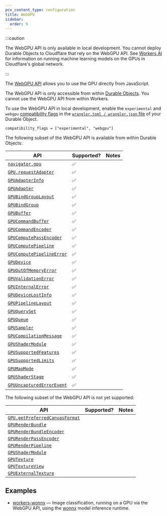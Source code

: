 ```yaml
---
pcx_content_type: configuration
title: WebGPU
sidebar:
  order: 9
---
```


:::caution

The WebGPU API is only available in local development. You cannot deploy Durable Objects to Cloudflare that rely on the WebGPU API. See [Workers AI](/workers-ai/) for information on running machine learning models on the GPUs in Cloudflare's global network.

:::

The [WebGPU API](https://developer.mozilla.org/en-US/docs/Web/API/WebGPU_API) allows you to use the GPU directly from JavaScript.

The WebGPU API is only accessible from within [Durable Objects](/durable-objects/). You cannot use the WebGPU API from within Workers.

To use the WebGPU API in local development, enable the `experimental` and `webgpu` [compatibility flags](/workers/configuration/compatibility-flags/) in the [`wrangler.toml / wrangler.json` file](/workers/wrangler/configuration/) of your Durable Object.

```
compatibility_flags = ["experimental", "webgpu"]
```

The following subset of the WebGPU API is available from within Durable Objects:

| API                                                                                                                | Supported? | Notes |
| ------------------------------------------------------------------------------------------------------------------ | ---------- | ----- |
| [`navigator.gpu`](https://developer.mozilla.org/en-US/docs/Web/API/Navigator/gpu)                                  | ✅         |       |
| [`GPU.requestAdapter`](https://developer.mozilla.org/en-US/docs/Web/API/GPU/requestAdapter)                        | ✅         |       |
| [`GPUAdapterInfo`](https://developer.mozilla.org/en-US/docs/Web/API/GPUAdapterInfo)                                | ✅         |       |
| [`GPUAdapter`](https://developer.mozilla.org/en-US/docs/Web/API/GPUAdapter)                                        | ✅         |       |
| [`GPUBindGroupLayout`](https://developer.mozilla.org/en-US/docs/Web/API/GPUBindGroupLayout)                        | ✅         |       |
| [`GPUBindGroup`](https://developer.mozilla.org/en-US/docs/Web/API/GPUBindGroup)                                    | ✅         |       |
| [`GPUBuffer`](https://developer.mozilla.org/en-US/docs/Web/API/GPUBuffer)                                          | ✅         |       |
| [`GPUCommandBuffer`](https://developer.mozilla.org/en-US/docs/Web/API/GPUCommandBuffer)                            | ✅         |       |
| [`GPUCommandEncoder`](https://developer.mozilla.org/en-US/docs/Web/API/GPUCommandEncoder)                          | ✅         |       |
| [`GPUComputePassEncoder`](https://developer.mozilla.org/en-US/docs/Web/API/GPUComputePassEncoder)                  | ✅         |       |
| [`GPUComputePipeline`](https://developer.mozilla.org/en-US/docs/Web/API/GPUComputePipeline)                        | ✅         |       |
| [`GPUComputePipelineError`](https://developer.mozilla.org/en-US/docs/Web/API/GPUPipelineError)                     | ✅         |       |
| [`GPUDevice`](https://developer.mozilla.org/en-US/docs/Web/API/GPUDevice)                                          | ✅         |       |
| [`GPUOutOfMemoryError`](https://developer.mozilla.org/en-US/docs/Web/API/GPUOutOfMemoryError)                      | ✅         |       |
| [`GPUValidationError`](https://developer.mozilla.org/en-US/docs/Web/API/GPUValidationError)                        | ✅         |       |
| [`GPUInternalError`](https://developer.mozilla.org/en-US/docs/Web/API/GPUInternalError)                            | ✅         |       |
| [`GPUDeviceLostInfo`](https://developer.mozilla.org/en-US/docs/Web/API/GPUDeviceLostInfo)                          | ✅         |       |
| [`GPUPipelineLayout`](https://developer.mozilla.org/en-US/docs/Web/API/GPUPipelineLayout)                          | ✅         |       |
| [`GPUQuerySet`](https://developer.mozilla.org/en-US/docs/Web/API/GPUQuerySet)                                      | ✅         |       |
| [`GPUQueue`](https://developer.mozilla.org/en-US/docs/Web/API/GPUQueue)                                            | ✅         |       |
| [`GPUSampler`](https://developer.mozilla.org/en-US/docs/Web/API/GPUSampler)                                        | ✅         |       |
| [`GPUCompilationMessage`](https://developer.mozilla.org/en-US/docs/Web/API/GPUCompilationMessage)                  | ✅         |       |
| [`GPUShaderModule`](https://developer.mozilla.org/en-US/docs/Web/API/GPUShaderModule)                              | ✅         |       |
| [`GPUSupportedFeatures`](https://developer.mozilla.org/en-US/docs/Web/API/GPUSupportedFeatures)                    | ✅         |       |
| [`GPUSupportedLimits`](https://developer.mozilla.org/en-US/docs/Web/API/GPUSupportedLimits)                        | ✅         |       |
| [`GPUMapMode`](https://developer.mozilla.org/en-US/docs/Web/API/WebGPU_API#reading_the_results_back_to_javascript) | ✅         |       |
| [`GPUShaderStage`](https://developer.mozilla.org/en-US/docs/Web/API/WebGPU_API#create_a_bind_group_layout)         | ✅         |       |
| [`GPUUncapturedErrorEvent`](https://developer.mozilla.org/en-US/docs/Web/API/GPUUncapturedErrorEvent)              | ✅         |       |

The following subset of the WebGPU API is not yet supported:

| API                                                                                                             | Supported? | Notes |
| --------------------------------------------------------------------------------------------------------------- | ---------- | ----- |
| [`GPU.getPreferredCanvasFormat`](https://developer.mozilla.org/en-US/docs/Web/API/GPU/getPreferredCanvasFormat) |            |       |
| [`GPURenderBundle`](https://developer.mozilla.org/en-US/docs/Web/API/GPURenderBundle)                           |            |       |
| [`GPURenderBundleEncoder`](https://developer.mozilla.org/en-US/docs/Web/API/GPURenderBundleEncoder)             |            |       |
| [`GPURenderPassEncoder`](https://developer.mozilla.org/en-US/docs/Web/API/GPURenderPassEncoder)                 |            |       |
| [`GPURenderPipeline`](https://developer.mozilla.org/en-US/docs/Web/API/GPURenderPipeline)                       |            |       |
| [`GPUShaderModule`](https://developer.mozilla.org/en-US/docs/Web/API/GPUShaderModule)                           |            |       |
| [`GPUTexture`](https://developer.mozilla.org/en-US/docs/Web/API/GPUTexture)                                     |            |       |
| [`GPUTextureView`](https://developer.mozilla.org/en-US/docs/Web/API/GPUTextureView)                             |            |       |
| [`GPUExternalTexture`](https://developer.mozilla.org/en-US/docs/Web/API/GPUExternalTexture)                     |            |       |

## Examples

- [workers-wonnx](https://github.com/cloudflare/workers-wonnx/) — Image classification, running on a GPU via the WebGPU API, using the [wonnx](https://github.com/webonnx/wonnx) model inference runtime.
